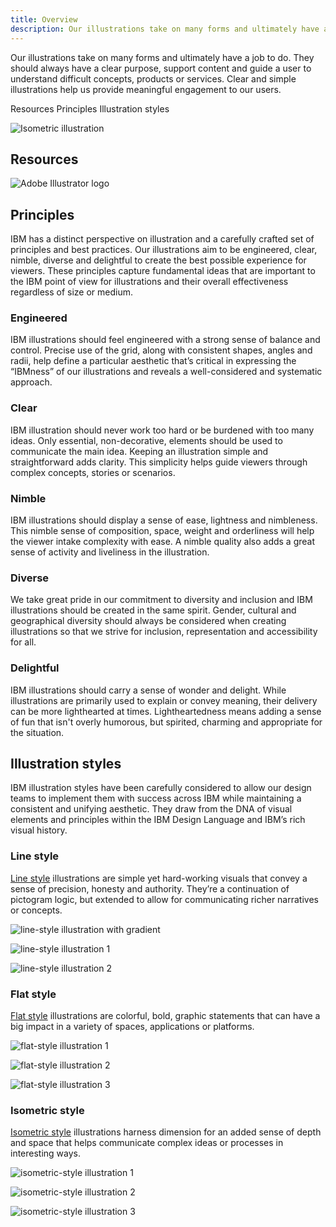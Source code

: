 ```yaml
---
title: Overview
description: Our illustrations take on many forms and ultimately have a job to do. They should always have a clear purpose, support content and guide a user to understand difficult concepts, products or services. Clear and simple illustrations help us provide meaningful engagement to our users.
---
```


<PageDescription>

Our illustrations take on many forms and ultimately have a job to do. They should always have a clear purpose, support content and guide a user to understand difficult concepts, products or services. Clear and simple illustrations help us provide meaningful engagement to our users.

</PageDescription>

<AnchorLinks>
  <AnchorLink>Resources</AnchorLink>
  <AnchorLink>Principles</AnchorLink>
  <AnchorLink>Illustration styles</AnchorLink>
</AnchorLinks>

![Isometric illustration](./images/overview/hero.gif)

## Resources

<Row className="resource-card-group">
<Column colMd={4} colLg={4} noGutterSm>
    <ResourceCard
      subTitle="IBM illustration starter kit"
      aspectRatio="2:1"
      href="https://github.com/carbon-design-system/carbon/raw/master/packages/pictograms/master/pictogram-master.ai"
      actionIcon="download"
      disabled
      >

![Adobe Illustrator logo](../images/illustrator.png)

  </ResourceCard>
</Column>
</Row>

## Principles

IBM has a distinct perspective on illustration and a carefully crafted set of principles and best practices. Our illustrations aim to be engineered, clear, nimble, diverse and delightful to create the best possible experience for viewers. These principles capture fundamental ideas that are important to the IBM point of view for illustrations and their overall effectiveness regardless of size or medium.

<!-- Container div for margin-top spacing -->
<div>
<Row class="narrativeTable">

<Column colLg={4} noGutter>

### Engineered

</Column>

<Column colLg={8} noGutter>

IBM illustrations should feel engineered with a strong sense of balance and control. Precise use of the grid, along with consistent shapes, angles and radii, help define a particular aesthetic that’s critical in expressing the “IBMness” of our illustrations and reveals a well-considered and systematic approach.

</Column>

</Row>

<Row class="narrativeTable">

<Column colLg={4} noGutter>

### Clear

</Column>

<Column colLg={8} noGutter>

IBM illustration should never work too hard or be burdened with too many ideas. Only essential, non-decorative, elements should be used to communicate the main idea. Keeping an illustration simple and straightforward adds clarity. This simplicity helps guide viewers through complex concepts, stories or scenarios.

</Column>

</Row>

<Row class="narrativeTable">

<Column colLg={4} noGutter>

### Nimble

</Column>

<Column colLg={8} noGutter>

IBM illustrations should display a sense of ease, lightness and nimbleness. This nimble sense of composition, space, weight and orderliness will help the viewer intake complexity with ease. A nimble quality also adds a great sense of activity and liveliness in the illustration.

</Column>

</Row>

<Row class="narrativeTable">

<Column colLg={4} noGutter>

### Diverse

</Column>

<Column colLg={8} noGutter>

We take great pride in our commitment to diversity and inclusion and IBM illustrations should be created in the same spirit. Gender, cultural and geographical diversity should always be considered when creating illustrations so that we strive for inclusion, representation and accessibility for all.

</Column>

</Row>

<Row class="narrativeTableLast">

<Column colLg={4} noGutter>

### Delightful

</Column>

<Column colLg={8} noGutter>

IBM illustrations should carry a sense of wonder and delight. While illustrations are primarily used to explain or convey meaning, their delivery can be more lighthearted at times. Lightheartedness means adding a sense of fun that isn't overly humorous, but spirited, charming and appropriate for the situation.

</Column>

</Row>
</div>

## Illustration styles

IBM illustration styles have been carefully considered to allow our design teams to implement them with success across IBM while maintaining a consistent and unifying aesthetic. They draw from the DNA of visual elements and principles within the IBM Design Language and IBM’s rich visual history.

### Line style

[Line style](https://www.ibm.com/design/language/illustration/line-style/design) illustrations are simple yet hard-working visuals that convey a sense of precision, honesty and authority. They’re a continuation of pictogram logic, but extended to allow for communicating richer narratives or concepts.

<Row className="gallery-row-padding">

<Column colMd={6} colLg={8}>

![line-style illustration with gradient](./images/overview/line-1.png)

</Column>

</Row>

<Row className="gallery-row-padding">

<Column colMd={3} colLg={4}>

![line-style illustration 1](./images/overview/line-2.png)

</Column>

<Column colMd={3} colLg={4}>

![line-style illustration 2](./images/overview/line-3.png)

</Column>

</Row>

### Flat style

[Flat style](https://www.ibm.com/design/language/illustration/flat-style/design) illustrations are colorful, bold, graphic statements that can have a big impact in a variety of spaces, applications or platforms.

<Row className="gallery-row-padding">

<Column colMd={6} colLg={8}>

![flat-style illustration 1](./images/overview/flat-1.png)

</Column>

</Row>

<Row className="gallery-row-padding">

<Column colMd={3} colLg={4}>

![flat-style illustration 2](./images/overview/flat-2.png)

</Column>

<Column colMd={3} colLg={4}>

![flat-style illustration 3](./images/overview/flat-3.png)

</Column>

</Row>

### Isometric style

[Isometric style](https://www.ibm.com/design/language/illustration/isometric-style/design) illustrations harness dimension for an added sense of depth and space that helps communicate complex ideas or processes in interesting ways.

<Row className="gallery-row-padding">

<Column colMd={6} colLg={8}>

![isometric-style illustration 1](./images/overview/iso-1.png)

</Column>

</Row>

<Row className="gallery-row-padding">

<Column colMd={3} colLg={4}>

![isometric-style illustration 2](./images/overview/iso-2.png)

</Column>

<Column colMd={3} colLg={4}>

![isometric-style illustration 3](./images/overview/iso-3.png)

</Column>

</Row>
